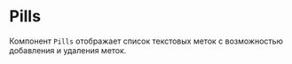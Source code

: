 

<Meta title="Компоненты/Pills" of={PillsStories} />

# Pills

Компонент `Pills` отображает список текстовых меток
с возможностью добавления и удаления меток.

<Canvas of={PillsStories.Default} />
